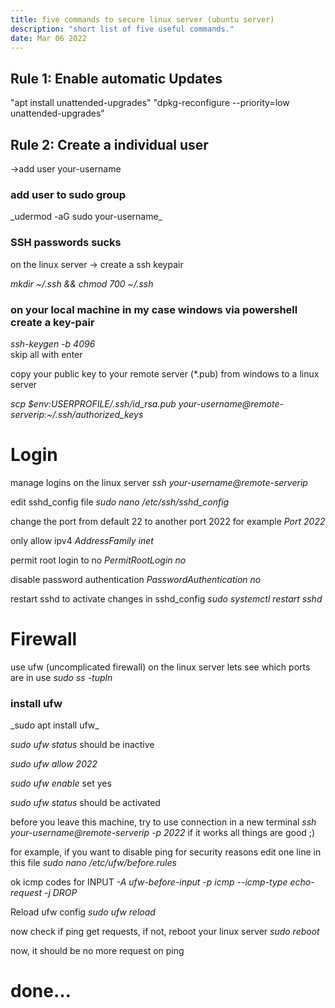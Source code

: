 ```yaml
---
title: five commands to secure linux server (ubuntu server)
description: "short list of five useful commands."
date: Mar 06 2022
---
```


<h2>Rule 1: Enable automatic Updates</h2>
"apt install unattended-upgrades"
"dpkg-reconfigure --priority=low unattended-upgrades"


<h2>Rule 2: Create a individual user</h2>
->add user your-username

<h3>add user to sudo group</h3>
_udermod -aG sudo your-username_

<h3>SSH passwords sucks</h3>
on the linux server -> create a ssh keypair

_mkdir ~/.ssh && chmod 700 ~/.ssh_

<h3>on your local machine in my case windows via powershell create a key-pair</h3> 

_ssh-keygen -b 4096_  
skip all with enter

copy your public key to your remote server (*.pub) from windows to a linux server

_scp $env:USERPROFILE/.ssh/id_rsa.pub your-username@remote-serverip:~/.ssh/authorized_keys_

# Login
manage logins on the linux server
_ssh your-username@remote-serverip_

edit sshd_config file
_sudo nano /etc/ssh/sshd_config_

change the port from default 22 to another port 2022 for example
_Port 2022_

only allow ipv4
_AddressFamily inet_

permit root login to no
_PermitRootLogin no_

disable password authentication
_PasswordAuthentication no_

restart sshd to activate changes in sshd_config
_sudo systemctl restart sshd_

# Firewall
use ufw (uncomplicated firewall) on the linux server
lets see which ports are in use
_sudo ss -tupln_

<h3>install ufw</h3>
_sudo apt install ufw_

_sudo ufw status_
should be inactive

_sudo ufw allow 2022_

_sudo ufw enable_
set yes 

_sudo ufw status_
should be activated

before you leave this machine, try to use connection in a new terminal
_ssh your-username@remote-serverip -p 2022_
if it works all things are good ;)

for example, if you want to disable ping for security reasons edit one line in this file
_sudo nano /etc/ufw/before.rules_

ok icmp codes for INPUT
_-A ufw-before-input -p icmp --icmp-type echo-request -j DROP_

Reload ufw config
_sudo ufw reload_

now check if ping get requests, if not, reboot your linux server
_sudo reboot_

now, it should be no more request on ping

# done…

